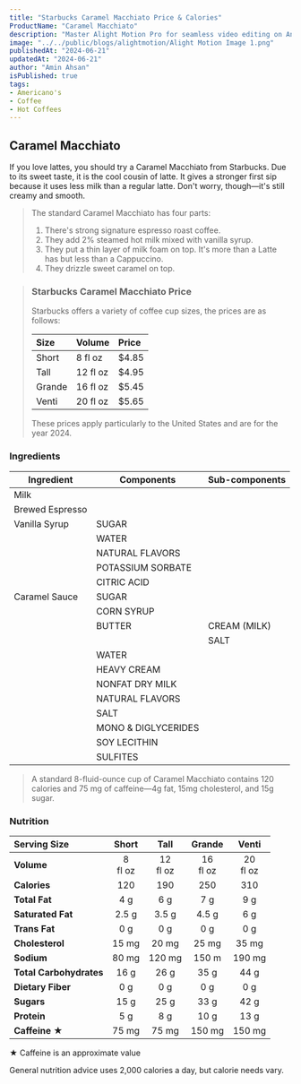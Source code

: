 ```yaml
---
title: "Starbucks Caramel Macchiato Price & Calories"
ProductName: "Caramel Macchiato"  
description: "Master Alight Motion Pro for seamless video editing on Android, iOS, and Tablets with our ultimate guide, unlocking advanced features and elevating your skills in 2024!"
image: "../../public/blogs/alightmotion/Alight Motion Image 1.png"
publishedAt: "2024-06-21"
updatedAt: "2024-06-21"
author: "Amin Ahsan"
isPublished: true
tags:
- Americano's
- Coffee
- Hot Coffees   
---
```


 
## Caramel Macchiato 
  If you love lattes, you should try a Caramel Macchiato from Starbucks. Due to its sweet taste, it is the cool cousin of latte. It gives a stronger first sip because it uses less milk than a regular latte. Don't worry, though—it's still creamy and smooth.

> The standard Caramel Macchiato has four parts:
> 1. There's strong signature espresso roast coffee.
> 2. They add 2% steamed hot milk mixed with vanilla syrup.
> 3. They put a thin layer of milk foam on top. It's more than a Latte has but less than a Cappuccino. 
> 4. They drizzle sweet caramel on top.
> 


> ### Starbucks Caramel Macchiato Price
>
> Starbucks offers a variety of coffee cup sizes, the prices are as follows:
>
> | Size    |   Volume     | Price |
> |:--------|:-------------|:------|
> | Short   | 8 fl oz      | $4.85 |
> | Tall    | 12 fl oz     | $4.95 |
> | Grande  | 16 fl oz     | $5.45 |
> | Venti   | 20 fl oz     | $5.65 |
>
> These prices apply particularly to the United States and are for the year 2024.

### Ingredients
| Ingredient              | Components                                   | Sub-components  |
|-------------------------|----------------------------------------------|-----------------|
| Milk                    |                                              |                 |
| Brewed Espresso         |                                              |                 |
| Vanilla Syrup           | SUGAR                                        |                 |
|                         | WATER                                        |                 |
|                         | NATURAL FLAVORS                              |                 |
|                         | POTASSIUM SORBATE                            |                 |
|                         | CITRIC ACID                                  |                 |
| Caramel Sauce           | SUGAR                                        |                 |
|                         | CORN SYRUP                                   |                 |
|                         | BUTTER                                       | CREAM (MILK)    |
|                         |                                              | SALT            |
|                         | WATER                                        |                 |
|                         | HEAVY CREAM                                  |                 |
|                         | NONFAT DRY MILK                              |                 |
|                         | NATURAL FLAVORS                                  |                 |
|                         | SALT                                         |                 |
|                         | MONO & DIGLYCERIDES                                  |                 |
|                         | SOY LECITHIN                                  |                 |
|                         | SULFITES                                  |                 |

> A standard 8-fluid-ounce cup of Caramel Macchiato contains 120 calories and 75 mg of caffeine—4g fat, 15mg cholesterol, and 15g sugar. 

### Nutrition
|  Serving Size            | Short           | Tall       | Grande     | Venti       |
|:-------------------------|:--------------:|:------------:|:----------:|:-----------:|
| **Volume**               | 8 <br/> fl oz| 12 <br/> fl oz| 16 <br/> fl oz | 20 <br/> fl oz| 
| **Calories**             | 120          | 190          | 250        | 310          |
| **Total Fat**            | 4 g          | 6 g          | 7 g        | 9 g           |
| **Saturated Fat**        | 2.5 g        | 3.5 g        | 4.5 g      | 6 g       |
| **Trans Fat**            | 0 g          | 0 g          | 0   g      | 0 g          |
| **Cholesterol**          | 15 mg        | 20 mg        | 25 mg      | 35 mg           |
| **Sodium**               | 80 mg        | 120 mg       | 150 m      | 190 mg       | 
| **Total Carbohydrates**  | 16 g         | 26 g         | 35 g       | 44 g         |
| **Dietary Fiber**        | 0 g          | 0 g          | 0 g        | 0 g          |
| **Sugars**               | 15 g         | 25 g         | 33  g      | 42 g         |
| **Protein**              | 5 g          | 8 g          |  10 g      | 13 g           |
| **Caffeine ★**           | 75 mg       | 75 mg         | 150  mg    | 150 mg        |

★ Caffeine is an approximate value

General nutrition advice uses 2,000 calories a day, but calorie needs vary.